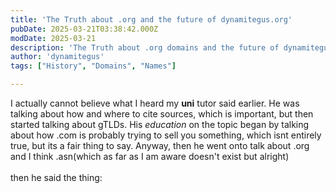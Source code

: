 ```yaml
---
title: 'The Truth about .org and the future of dynamitegus.org'
pubDate: 2025-03-21T03:38:42.000Z
modDate: 2025-03-21
description: 'The Truth about .org domains and the future of dynamitegus.org, this article aims to disproves the common myth that educators seem to believe.'
author: 'dynamitegus'
tags: ["History", "Domains", "Names"]

---
```


I actually cannot believe what I heard my **uni** tutor said earlier. 
He was talking about how and where to cite sources, which is important, but then started talking about gTLDs.
His *education* on the topic began by talking about how .com is probably trying to sell you something, which isnt entirely true, but its a fair thing to say. Anyway, then he went onto talk about .org and I think .asn\(which as far as I am aware doesn\'t exist but alright\) 
\
\
then he said the thing: